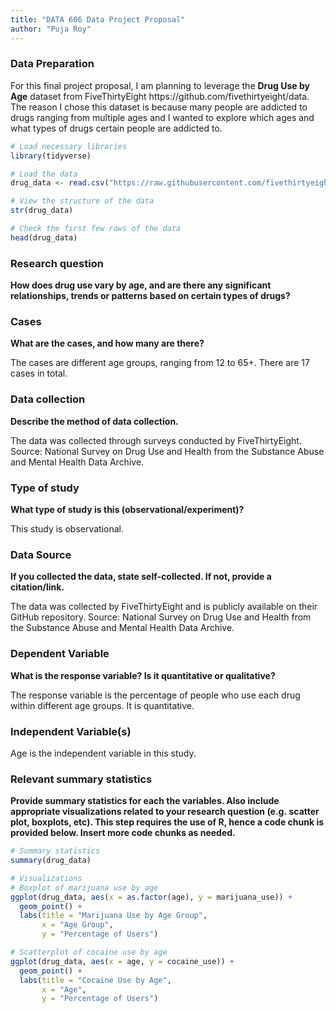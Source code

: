---
title: "DATA 606 Data Project Proposal"
author: "Puja Roy"
---

### Data Preparation

For this final project proposal, I am planning to leverage the **Drug Use by Age** dataset from FiveThirtyEight https://github.com/fivethirtyeight/data. The reason I chose this dataset is because many people are addicted to drugs ranging from multiple ages and I wanted to explore which ages and what types of drugs certain people are addicted to.


```{r setup, echo=TRUE, results='hide', warning=FALSE, message=FALSE}
# Load necessary libraries
library(tidyverse)

# Load the data
drug_data <- read.csv("https://raw.githubusercontent.com/fivethirtyeight/data/master/drug-use-by-age/drug-use-by-age.csv")

# View the structure of the data
str(drug_data)

# Check the first few rows of the data
head(drug_data)

```


### Research question 

**How does drug use vary by age, and are there any significant relationships, trends or patterns based on certain types of drugs?**


### Cases 

**What are the cases, and how many are there?**

The cases are different age groups, ranging from 12 to 65+. There are 17 cases in total.


### Data collection 

**Describe the method of data collection.**

The data was collected through surveys conducted by FiveThirtyEight.
Source: National Survey on Drug Use and Health from the Substance Abuse and Mental Health Data Archive.

### Type of study 

**What type of study is this (observational/experiment)?**

This study is observational.


### Data Source 

**If you collected the data, state self-collected. If not, provide a citation/link.**

The data was collected by FiveThirtyEight and is publicly available on their GitHub repository.
Source: National Survey on Drug Use and Health from the Substance Abuse and Mental Health Data Archive.


### Dependent Variable

**What is the response variable? Is it quantitative or qualitative?**

The response variable is the percentage of people who use each drug within different age groups. It is quantitative.

### Independent Variable(s)

Age is the independent variable in this study.


### Relevant summary statistics 

**Provide summary statistics for each the variables. Also include appropriate visualizations related to your research question (e.g. scatter plot, boxplots, etc). This step requires the use of R, hence a code chunk is provided below. Insert more code chunks as needed.**

```{r}
# Summary statistics
summary(drug_data)

# Visualizations
# Boxplot of marijuana use by age
ggplot(drug_data, aes(x = as.factor(age), y = marijuana_use)) +
  geom_point() +
  labs(title = "Marijuana Use by Age Group",
       x = "Age Group",
       y = "Percentage of Users")

# Scatterplot of cocaine use by age
ggplot(drug_data, aes(x = age, y = cocaine_use)) +
  geom_point() +
  labs(title = "Cocaine Use by Age",
       x = "Age",
       y = "Percentage of Users")

```

